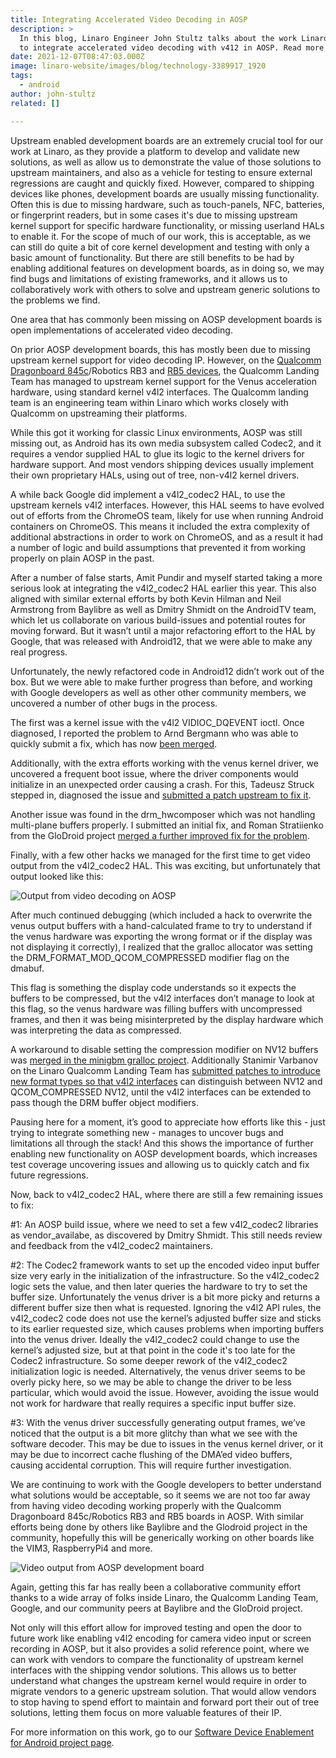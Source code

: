 ```yaml
---
title: Integrating Accelerated Video Decoding in AOSP
description: >
  In this blog, Linaro Engineer John Stultz talks about the work Linaro has done
  to integrate accelerated video decoding with v412 in AOSP. Read more here.
date: 2021-12-07T08:47:03.000Z
image: linaro-website/images/blog/technology-3389917_1920
tags:
  - android
author: john-stultz
related: []

---
```


Upstream enabled development boards are an extremely crucial tool for our work at Linaro, as they provide a platform to develop and validate new solutions, as well as allow us to demonstrate the value of those solutions to upstream maintainers, and also as a vehicle for testing to ensure external regressions are caught and quickly fixed. However, compared to shipping devices like phones, development boards are usually missing functionality. Often this is due to missing hardware, such as touch-panels, NFC, batteries, or fingerprint readers, but in some cases it's due to missing upstream kernel support for specific hardware functionality, or missing userland HALs to enable it. For the scope of much of our work, this is acceptable, as we can still do quite a bit of core kernel development and testing with only a basic amount of functionality. But there are still benefits to be had by enabling additional features on development boards, as in doing so, we may find bugs and limitations of existing frameworks, and it allows us to collaboratively work with others to solve and upstream generic solutions to the problems we find.

One area that has commonly been missing on AOSP development boards is open implementations of accelerated video decoding.

On prior AOSP development boards, this has mostly been due to missing upstream kernel support for video decoding IP. However, on the [Qualcomm Dragonboard 845c](https://source.android.com/setup/build/devices#845cdragonboard)/Robotics RB3 and [RB5 devices](https://www.96boards.org/product/qualcomm-robotics-rb5/), the Qualcomm Landing Team has managed to upstream kernel support for the Venus acceleration hardware, using standard kernel v4l2 interfaces. The Qualcomm landing team is an engineering team within Linaro which works closely with Qualcomm on upstreaming their platforms.

While this got it working for classic Linux environments, AOSP was still missing out, as Android has its own media subsystem called Codec2, and it requires a vendor supplied HAL to glue its logic to the kernel drivers for hardware support. And most vendors shipping devices usually implement their own proprietary HALs, using out of tree, non-v4l2 kernel drivers.

A while back Google did implement a v4l2\_codec2 HAL, to use the upstream kernels v4l2 interfaces. However, this HAL seems to have evolved out of efforts from the ChromeOS team, likely for use when running Android containers on ChromeOS. This means it included the extra complexity of additional abstractions in order to work on ChromeOS, and as a result it had a number of logic and build assumptions that prevented it from working properly on plain AOSP in the past.

After a number of false starts, Amit Pundir and myself started taking a more serious look at integrating the v4l2\_codec2 HAL earlier this year. This also aligned with similar external efforts by both Kevin Hilman and Neil Armstrong from Baylibre as well as Dmitry Shmidt on the AndroidTV team, which let us collaborate on various build-issues and potential routes for moving forward. But it wasn’t until a major refactoring effort to the HAL by Google, that was released with Android12, that we were able to make any real progress.

Unfortunately, the newly refactored code in Android12 didn’t work out of the box. But we were able to make further progress than before, and working with Google developers as well as other other community members, we uncovered a number of other bugs in the process.

The first was a kernel issue with the v4l2 VIDIOC\_DQEVENT ioctl. Once diagnosed, I reported the problem to Arnd Bergmann who was able to quickly submit a fix, which has now [been merged](https://git.kernel.org/pub/scm/linux/kernel/git/torvalds/linux.git/commit/?id=678d92b6126b9f55419b6a51ef0a88bce2ef2f20).

Additionally, with the extra efforts working with the venus kernel driver, we uncovered a frequent boot issue, where the driver components would initialize in an unexpected order causing a crash. For this, Tadeusz Struck stepped in, diagnosed the issue and [submitted a patch upstream to fix it](https://lore.kernel.org/all/20211029214833.2615274-1-tadeusz.struk@linaro.org/).

Another issue was found in the drm\_hwcomposer which was not handling multi-plane buffers properly. I submitted an initial fix, and Roman Stratiienko from the GloDroid project [merged a further improved fix for the problem](https://gitlab.freedesktop.org/drm-hwcomposer/drm-hwcomposer/-/commit/875f39793ff12f95cf8bd5c66addfa14b3cf01fb?merge_request_iid=160).

Finally, with a few other hacks we managed for the first time to get video output from the v4l2\_codec2 HAL. This was exciting, but unfortunately that output looked like this:

![Output from video decoding on AOSP](/linaro-website/images/blog/video-decoding-aosp-image-1)

After much continued debugging (which included a hack to overwrite the venus output buffers with a hand-calculated frame to try to understand if the venus hardware was exporting the wrong format or if the display was not displaying it correctly), I realized that the gralloc allocator was setting the DRM\_FORMAT\_MOD\_QCOM\_COMPRESSED modifier flag on the dmabuf.

This flag is something the display code understands so it expects the buffers to be compressed, but the v4l2 interfaces don’t manage to look at this flag, so the venus hardware was filling buffers with uncompressed frames, and then it was being misinterpreted by the display hardware which was interpreting the data as compressed.

A workaround to disable setting the compression modifier on NV12 buffers was [merged in the minigbm gralloc project](https://chromium-review.googlesource.com/c/chromiumos/platform/minigbm/+/3265874). Additionally Stanimir Varbanov on the Linaro Qualcomm Landing Team has [submitted patches to introduce new format types so that v4l2 interfaces](https://lore.kernel.org/lkml/20210706124034.773503-1-stanimir.varbanov@linaro.org/) can distinguish between NV12 and QCOM\_COMPRESSED NV12, until the v4l2 interfaces can be extended to pass though the DRM buffer object modifiers.

Pausing here for a moment, it’s good to appreciate how efforts like this - just trying to integrate something new - manages to uncover bugs and limitations all through the stack! And this shows the importance of further enabling new functionality on AOSP development boards, which increases test coverage uncovering issues and allowing us to quickly catch and fix future regressions.

Now, back to v4l2\_codec2 HAL, where there are still a few remaining issues to fix:

\#1: An AOSP build issue, where we need to set a few v4l2\_codec2 libraries as vendor\_availabe, as discovered by Dmitry Shmidt. This still needs review and feedback from the v4l2\_codec2 maintainers.

\#2: The Codec2 framework wants to set up the encoded video input buffer size very early in the initialization of the infrastructure. So the v4l2\_codec2 logic sets the value, and then later queries the hardware to try to set the buffer size. Unfortunately the venus driver is a bit more picky and returns a different buffer size then what is requested. Ignoring the v4l2 API rules, the v4l2\_codec2 code does not use the kernel’s adjusted buffer size and sticks to its earlier requested size, which causes problems when importing buffers into the venus driver. Ideally the v4l2\_codec2 could change to use the kernel’s adjusted size, but at that point in the code it's too late for the Codec2 infrastructure. So some deeper rework of the v4l2\_codec2 initialization logic is needed. Alternatively, the venus driver seems to be overly picky here, so we may be able to change the driver to be less particular, which would avoid the issue. However, avoiding the issue would not work for hardware that really requires a specific input buffer size.

\#3: With the venus driver successfully generating output frames, we’ve noticed that the output is a bit more glitchy than what we see with the software decoder. This may be due to issues in the venus kernel driver, or it may be due to incorrect cache flushing of the DMA’ed video buffers, causing accidental corruption. This will require further investigation.

We are continuing to work with the Google developers to better understand what solutions would be acceptable, so it seems we are not too far away from having video decoding working properly with the Qualcomm Dragonboard 845c/Robotics RB3 and RB5 boards in AOSP. With similar efforts being done by others like Baylibre and the Glodroid project in the community, hopefully this will be generically working on other boards like the VIM3, RaspberryPi4 and more.

![Video output from AOSP development board](/linaro-website/images/blog/video-output-from-aosp-development-board)

Again, getting this far has really been a collaborative community effort thanks to a wide array of folks inside Linaro, the Qualcomm Landing Team, Google, and our community peers at Baylibre and the GloDroid project.

Not only will this effort allow for improved testing and open the door to future work like enabling v4l2 encoding for camera video input or screen recording in AOSP, but it also provides a solid reference point, where we can work with vendors to compare the functionality of upstream kernel interfaces with the shipping vendor solutions. This allows us to better understand what changes the upstream kernel would require in order to migrate vendors to a generic upstream solution. That would allow vendors to stop having to spend effort to maintain and forward port their out of tree solutions, letting them focus on more valuable features of their IP.

For more information on this work, go to our [Software Device Enablement for Android project page](https://linaro.atlassian.net/wiki/spaces/LCGSC/pages/15697806250/Software+Device+Enablement+for+Android).
